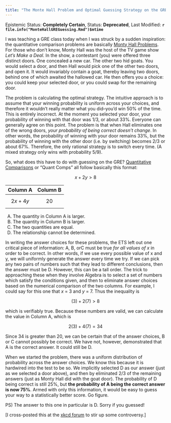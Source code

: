 ```yaml
---
title: "The Monte Hall Problem and Optimal Guessing Strategy on the GRE"
---
```


Epistemic Status: **Completely Certain**, Status: **Deprecated**, Last Modified: **`r file.info("MonteHallGREGuessing.Rmd")$mtime`**

I was teaching a GRE class today when I was struck by a sudden inspiration: the quantitative comparison problems are basically [Monty Hall Problems](http://en.wikipedia.org/wiki/Monty_Hall_problem). For those who don't know, Monty Hall was the host of the TV game show _Let's Make a Deal_. In the show, a contestant (you) were offered three distinct doors. One concealed a new car. The other two hid goats. You would select a door, and then Hall would pick one of the other two doors, and open it. It would invariably contain a goat, thereby leaving two doors, behind one of which awaited the hallowed car. He then offers you a choice: you could keep your selected door, or you could swap for the remaining door. 

The problem is calculating the optimal strategy. The intuitive approach is to assume that your winning probability is uniform across your choices, and therefore it wouldn't really matter what you did--you'd win 50% of the time. This is entirely incorrect. At the moment you selected your door, your probability of winning with that door was 1/3, or about 33%. Everyone can generally agree on this point. The problem is that when Hall eliminates one of the wrong doors, _your probability of being correct doesn't change_. In other words, the probability of winning with your door remains 33%, but the probability of winning with the other door (i.e. by switching) becomes 2/3 or about 67%. Therefore, the only rational strategy is to switch every time. (A mixed strategy only wins with probability 5/9).

So, what does this have to do with guessing on the GRE? [Quantitative Comparisons](http://www.ets.org/gre/general/prepare/sample_questions/quantitative/comparison) or "Quant Comps" all follow basically this format:

$$x + 2y > 8$$

|Column A|Column B|
|:-------|:-------|
|$$2x+4y$$|$$20$$|

A) The quantity in Column A is larger.
B) The quantity in Column B is larger.
C) The two quantities are equal.
D) The relationship cannot be determined.</pre>

In writing the answer choices for these problems, the ETS left out one critical piece of information: A, B, orC must be true _for all values of x_ in order to be correct. In other words, if we use every possible value of x and y, we will uniformly generate the answer every time we try. If we can pick any two pairs of numbers such that they lead to different conclusions, then the answer must be D. However, this can be a tall order. The trick to approaching these when they involve Algebra is to select a set of numbers which satisfy the conditions given, and then to eliminate answer choices based on the numerical comparison of the two columns. For example, I could say for this one that _x_ = 3 and _y_ = 7. Thus the inequality is

$$(3) + 2(7) > 8$$

which is verifiably true. Because these numbers are valid, we can calculate the value in Column A, which is

$$2(3) + 4(7) = 34$$

Since 34 is greater than 20, we can be certain that of the answer choices, B or C cannot possibly be correct. We have not, however, demonstrated that A is the correct answer. It could still be D.

When we started the problem, there was a uniform distribution of probability across the answer choices. We know this because it is hardwired into the test to be so. We implicitly selected D as our answer (just as we selected a door above), and then by eliminated 2/3 of the remaining answers (just as Monty Hall did with the goat door). The probability of D being correct is still 25%, but **the probability of A being the correct answer is now 75%**. Armed with only this information, it would be easy to guess your way to a statistically better score. Go figure.

PS) The answer to this one in particular is D. Sorry if you guessed!

[I cross-posted this at the [xkcd forum](http://forums.xkcd.com/viewtopic.php?f=17&t=69293) to stir up some controversy.]